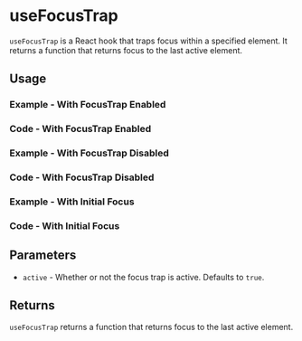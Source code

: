 

<Meta of={allStories} />

# useFocusTrap

`useFocusTrap` is a React hook that traps focus within a specified element. It returns a function that returns focus to the last active element.

## Usage

### Example - With FocusTrap Enabled

<Canvas of={allStories.UsageWithFocusTrapEnabled} />

### Code - With FocusTrap Enabled

<Source of={allStories.UsageWithFocusTrapEnabled} />

### Example - With FocusTrap Disabled

<Canvas of={allStories.UsageWithFocusTrapDisabled} />

### Code - With FocusTrap Disabled

<Source of={allStories.UsageWithFocusTrapDisabled} />

### Example - With Initial Focus

<Canvas of={allStories.UsageWithInitialFocus} />

### Code - With Initial Focus

<Source of={allStories.UsageWithInitialFocus} />

## Parameters

- `active` - Whether or not the focus trap is active. Defaults to `true`.

## Returns

`useFocusTrap` returns a function that returns focus to the last active element.
